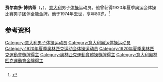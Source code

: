 {{NoteTA|G1=Sports}}
'''费尔南多·博纳蒂'''（{{lang-it|Fernando Bonatti}}，{{bd|1894年|8月26日|1974年|10月14日}}），[[意大利|意大利]]男子[[体操|体操]]运动员。他曾获得1920年夏季奥运会体操比赛男子团体全能金牌。他于1974年去世，享年80岁。<ref>{{Cite web|title=Fernando BONATTI|url=https://www.olympic.org/fernando-bonatti|accessdate=2021-03-21|work=International Olympic Committee}}</ref>

== 参考资料 ==
{{reflist}}

{{奥林匹克运动会体操比赛男子团体全能冠军|1920}}

{{Authority control}}
{{DEFAULTSORT:Bonatti, Fernando}}
[[Category:意大利男子体操运动员|Category:意大利男子体操运动员]]
[[Category:意大利奥运体操运动员|Category:意大利奥运体操运动员]]
[[Category:1920年夏季奥林匹克运动会体操运动员|Category:1920年夏季奥林匹克运动会体操运动员]]
[[Category:1920年夏季奧林匹克運動會獎牌得主|Category:1920年夏季奧林匹克運動會獎牌得主]]
[[Category:奧林匹克運動會體操獎牌得主|Category:奧林匹克運動會體操獎牌得主]]
[[Category:意大利奧林匹克運動會金牌得主|Category:意大利奧林匹克運動會金牌得主]]